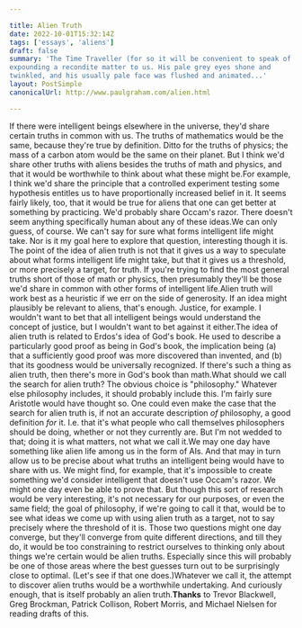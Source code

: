 ```yaml
---

title: Alien Truth
date: 2022-10-01T15:32:14Z
tags: ['essays', 'aliens']
draft: false
summary: 'The Time Traveller (for so it will be convenient to speak of him) was
expounding a recondite matter to us. His pale grey eyes shone and
twinkled, and his usually pale face was flushed and animated...'
layout: PostSimple
canonicalUrl: http://www.paulgraham.com/alien.html

---
```


If there were intelligent beings elsewhere in the universe, they'd
share certain truths in common with us. The truths of mathematics
would be the same, because they're true by definition. Ditto for
the truths of physics; the mass of a carbon atom would be the same
on their planet. But I think we'd share other truths with aliens
besides the truths of math and physics, and that it would be
worthwhile to think about what these might be.For example, I think we'd share the principle that a controlled
experiment testing some hypothesis entitles us to have proportionally
increased belief in it. It seems fairly likely, too, that it would
be true for aliens that one can get better at something by practicing.
We'd probably share Occam's razor. There doesn't seem anything
specifically human about any of these ideas.We can only guess, of course. We can't say for sure what forms
intelligent life might take. Nor is it my goal here to explore that
question, interesting though it is. The point of the idea of alien
truth is not that it gives us a way to speculate about what forms
intelligent life might take, but that it gives us a threshold, or
more precisely a target, for truth. If you're trying to find the
most general truths short of those of math or physics, then presumably
they'll be those we'd share in common with other forms of intelligent
life.Alien truth will work best as a heuristic if we err on the side of
generosity. If an idea might plausibly be relevant to aliens, that's
enough. Justice, for example. I wouldn't want to bet that all
intelligent beings would understand the concept of justice, but I
wouldn't want to bet against it either.The idea of alien truth is related to Erdos's idea of God's book.
He used to describe a particularly good proof as being in God's
book, the implication being (a) that a sufficiently good proof was
more discovered than invented, and (b) that its goodness would be
universally recognized. If there's such a thing as alien truth,
then there's more in God's book than math.What should we call the search for alien truth? The obvious choice
is "philosophy." Whatever else philosophy includes, it should
probably include this. I'm fairly sure Aristotle would have thought
so. One could even make the case that the search for alien truth
is, if not an accurate description _of_ philosophy, a good
definition _for_ it. I.e. that it's what people who call
themselves philosophers should be doing, whether or not they currently
are. But I'm not wedded to that; doing it is what matters, not what
we call it.We may one day have something like alien life among us in the form
of AIs. And that may in turn allow us to be precise about what
truths an intelligent being would have to share with us. We might
find, for example, that it's impossible to create something we'd
consider intelligent that doesn't use Occam's razor. We might one
day even be able to prove that. But though this sort of research
would be very interesting, it's not necessary for our purposes, or
even the same field; the goal of philosophy, if we're going to call it that, would be
to see what ideas we come up with using alien truth as a target,
not to say precisely where the threshold of it is. Those two questions might one
day converge, but they'll converge from quite different directions,
and till they do, it would be too constraining to restrict ourselves
to thinking only about things we're certain would be alien truths.
Especially since this will probably be one of those areas where the
best guesses turn out to be surprisingly close to optimal. (Let's
see if that one does.)Whatever we call it, the attempt to discover alien truths would be
a worthwhile undertaking. And curiously enough, that is itself
probably an alien truth.**Thanks** to Trevor Blackwell, Greg Brockman,
Patrick Collison, Robert Morris, and Michael Nielsen for reading drafts of this.
